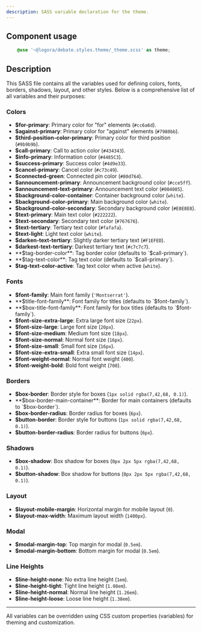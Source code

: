 ```yaml
---
description: SASS variable declaration for the theme.
---
```


## Component usage
```scss
    @use '~@logora/debate.styles.theme/_theme.scss' as theme;
```

## Description


This SASS file contains all the variables used for defining colors, fonts, borders, shadows, layout, and other styles. Below is a comprehensive list of all variables and their purposes:


### Colors

- **$for-primary**: Primary color for "for" elements (`#cc6a6d`).
- **$against-primary**: Primary color for "against" elements (`#7980bb`).
- **$third-position-color-primary**: Primary color for third position (`#9b9b9b`).
- **$call-primary**: Call to action color (`#434343`).
- **$info-primary**: Information color (`#4485C3`).
- **$success-primary**: Success color (`#4d9e33`).
- **$cancel-primary**: Cancel color (`#c73c49`).
- **$connected-green**: Connected pin color (`#80d764`).
- **$announcement-primary**: Announcement background color (`#cce5ff`).
- **$announcement-text-primary**: Announcement text color (`#004085`).
- **$background-color-container**: Container background color (`white`).
- **$background-color-primary**: Main background color (`white`).
- **$background-color-secondary**: Secondary background color (`#E8E8E8`).
- **$text-primary**: Main text color (`#222222`).
- **$text-secondary**: Secondary text color (`#767676`).
- **$text-tertiary**: Tertiary text color (`#fafafa`).
- **$text-light**: Light text color (`white`).
- **$darken-text-tertiary**: Slightly darker tertiary text (`#F1EFED`).
- **$darkest-text-tertiary**: Darkest tertiary text (`#c7c7c7`).
- **$tag-border-color**: Tag border color (defaults to `$call-primary`).
- **$tag-text-color**: Tag text color (defaults to `$call-primary`).
- **$tag-text-color-active**: Tag text color when active (`white`).

### Fonts

- **$font-family**: Main font family (`'Montserrat'`).
- **$title-font-family**: Font family for titles (defaults to `$font-family`).
- **$box-title-font-family**: Font family for box titles (defaults to `$font-family`).
- **$font-size-extra-large**: Extra large font size (`22px`).
- **$font-size-large**: Large font size (`20px`).
- **$font-size-medium**: Medium font size (`18px`).
- **$font-size-normal**: Normal font size (`16px`).
- **$font-size-small**: Small font size (`16px`).
- **$font-size-extra-small**: Extra small font size (`14px`).
- **$font-weight-normal**: Normal font weight (`400`).
- **$font-weight-bold**: Bold font weight (`700`).

### Borders

- **$box-border**: Border style for boxes (`1px solid rgba(7,42,68, 0.1)`).
- **$box-border-main-container**: Border for main containers (defaults to `$box-border`).
- **$box-border-radius**: Border radius for boxes (`6px`).
- **$button-border**: Border style for buttons (`1px solid rgba(7,42,68, 0.1)`).
- **$button-border-radius**: Border radius for buttons (`6px`).

### Shadows

- **$box-shadow**: Box shadow for boxes (`0px 2px 5px rgba(7,42,68, 0.1)`).
- **$button-shadow**: Box shadow for buttons (`0px 2px 5px rgba(7,42,68, 0.1)`).

### Layout

- **$layout-mobile-margin**: Horizontal margin for mobile layout (`0`).
- **$layout-max-width**: Maximum layout width (`1400px`).

### Modal

- **$modal-margin-top**: Top margin for modal (`0.5em`).
- **$modal-margin-bottom**: Bottom margin for modal (`0.5em`).

### Line Heights

- **$line-height-none**: No extra line height (`1em`).
- **$line-height-tight**: Tight line height (`1.08em`).
- **$line-height-normal**: Normal line height (`1.26em`).
- **$line-height-loose**: Loose line height (`1.38em`).

---

All variables can be overridden using CSS custom properties (variables) for theming and customization.

